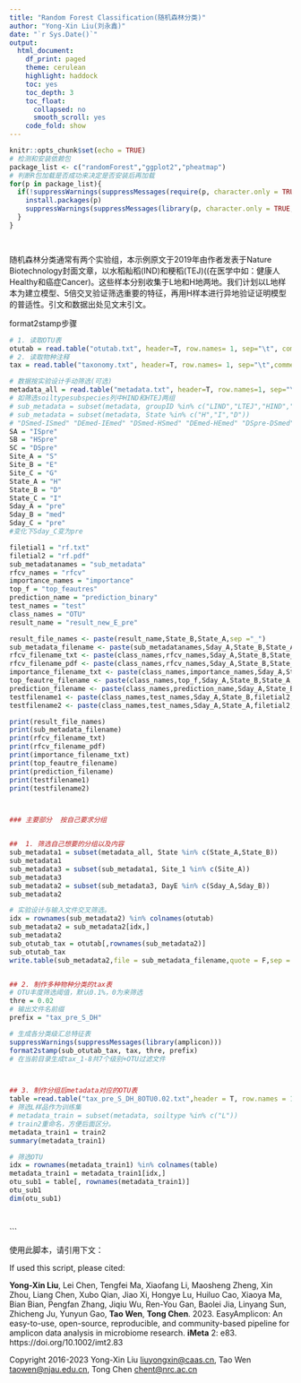 ---
title: "Random Forest Classification(随机森林分类)"
author: "Yong-Xin Liu(刘永鑫)"
date: "`r Sys.Date()`"
output:
  html_document:
    df_print: paged
    theme: cerulean
    highlight: haddock
    toc: yes
    toc_depth: 3
    toc_float:
      collapsed: no
      smooth_scroll: yes
    code_fold: show
---
 
```{r setup, include=T}
knitr::opts_chunk$set(echo = TRUE)
# 检测和安装依赖包
package_list <- c("randomForest","ggplot2","pheatmap")
# 判断R包加载是否成功来决定是否安装后再加载
for(p in package_list){
  if(!suppressWarnings(suppressMessages(require(p, character.only = TRUE, quietly = TRUE, warn.conflicts = FALSE)))){
    install.packages(p)
    suppressWarnings(suppressMessages(library(p, character.only = TRUE, quietly = TRUE, warn.conflicts = FALSE)))
  }
}




```

随机森林分类通常有两个实验组，本示例原文于2019年由作者发表于Nature Biotechnology封面文章，以水稻籼稻(IND)和粳稻(TEJ)((在医学中如：健康人Healthy和癌症Cancer)。这些样本分别收集于L地和H地两地。我们计划以L地样本为建立模型、5倍交叉验证筛选重要的特征，再用H样本进行异地验证证明模型的普适性。引文和数据出处见文末引文。


format2stamp步骤

```{r}
# 1. 读取OTU表
otutab = read.table("otutab.txt", header=T, row.names= 1, sep="\t", comment.char = "", stringsAsFactors = F)
# 2. 读取物种注释
tax = read.table("taxonomy.txt", header=T, row.names= 1, sep="\t",comment.char = "", stringsAsFactors = F) 

# 数据按实验设计手动筛选(可选)
metadata_all = read.table("metadata.txt", header=T, row.names=1, sep="\t") 
# 如筛选soiltypesubspecies列中HIND和HTEJ两组
# sub_metadata = subset(metadata, groupID %in% c("LIND","LTEJ","HIND","HTEJ"))
# sub_metadata = subset(metadata, State %in% c("H","I","D"))
# "DSmed-ISmed" "DEmed-IEmed" "DSmed-HSmed" "DEmed-HEmed" "DSpre-DSmed" "DGpre-DEmed" "DSmed-DSpost" "DEmed-DEpost" "DSpre-DSpost" "DGpre-DEpost" "HSpre-HSmed" "HSmed-HSpost" "HGpre-HEmed" "HEmed-HEpost"
SA = "ISpre"
SB = "HSpre"
SC = "DSpre"
Site_A = "S"
Site_B = "E"
Site_C = "G"
State_A = "H"
State_B = "D"
State_C = "I"
Sday_A = "pre"
Sday_B = "med"
Sday_C = "pre"
#变化下Sday_C变为pre

filetial1 = "rf.txt"
filetial2 = "rf.pdf"
sub_metadatanames = "sub_metadata"
rfcv_names = "rfcv"
importance_names = "importance"
top_f = "top_feautres"
prediction_name = "prediction_binary"
test_names = "test"
class_names = "OTU"
result_name = "result_new_E_pre"

result_file_names <- paste(result_name,State_B,State_A,sep ="_")
sub_metadata_filename <- paste(sub_metadatanames,Sday_A,State_B,State_A,filetial1,sep ="_")
rfcv_filename_txt <- paste(class_names,rfcv_names,Sday_A,State_B,State_A,filetial1,sep ="_")
rfcv_filename_pdf <- paste(class_names,rfcv_names,Sday_A,State_B,State_A,filetial2,sep ="_")
importance_filename_txt <- paste(class_names,importance_names,Sday_A,State_B,State_A,filetial1,sep ="_")
top_feautre_filename <- paste(class_names,top_f,Sday_A,State_B,State_A,filetial2,sep ="_")
prediction_filename <- paste(class_names,prediction_name,Sday_A,State_B,State_A,filetial1,sep ="_")
testfilename1 <- paste(class_names,test_names,Sday_A,State_B,filetial2,sep ="_")
testfilename2 <- paste(class_names,test_names,Sday_A,State_A,filetial2,sep ="_")

print(result_file_names)
print(sub_metadata_filename)
print(rfcv_filename_txt)
print(rfcv_filename_pdf)
print(importance_filename_txt)
print(top_feautre_filename)
print(prediction_filename)
print(testfilename1)
print(testfilename2)



### 主要部分  按自己要求分组


##  1. 筛选自己想要的分组以及内容
sub_metadata1 = subset(metadata_all, State %in% c(State_A,State_B))
sub_metadata1
sub_metadata3 = subset(sub_metadata1, Site_1 %in% c(Site_A))
sub_metadata3
sub_metadata2 = subset(sub_metadata3, DayE %in% c(Sday_A,Sday_B))
sub_metadata2

# 实验设计与输入文件交叉筛选。
idx = rownames(sub_metadata2) %in% colnames(otutab)
sub_metadata2 = sub_metadata2[idx,]
sub_metadata2
sub_otutab_tax = otutab[,rownames(sub_metadata2)]
sub_otutab_tax
write.table(sub_metadata2,file = sub_metadata_filename,quote = F,sep = '\t', row.names = T, col.names = T)


## 2. 制作多种物种分类的tax表
# OTU丰度筛选阈值，默认0.1%，0为来筛选
thre = 0.02
# 输出文件名前缀
prefix = "tax_pre_S_DH"

# 生成各分类级汇总特征表
suppressWarnings(suppressMessages(library(amplicon)))
format2stamp(sub_otutab_tax, tax, thre, prefix)
# 在当前目录生成tax_1-8共7个级别+OTU过滤文件



## 3. 制作分组后metadata对应的OTU表
table =read.table("tax_pre_S_DH_8OTU0.02.txt",header = T, row.names = 1)
# 筛选L样品作为训练集
# metadata_train = subset(metadata, soiltype %in% c("L"))
# train2重命名，方便后面区分。
metadata_train1 = train2
summary(metadata_train1)

# 筛选OTU
idx = rownames(metadata_train1) %in% colnames(table)
metadata_train1 = metadata_train1[idx,]
otu_sub1 = table[, rownames(metadata_train1)] 
otu_sub1
dim(otu_sub1)




```













```

使用此脚本，请引用下文：

If used this script, please cited:

**Yong-Xin Liu**, Lei Chen, Tengfei Ma, Xiaofang Li, Maosheng Zheng, Xin Zhou, Liang Chen, Xubo Qian, Jiao Xi, Hongye Lu, Huiluo Cao, Xiaoya Ma, Bian Bian, Pengfan Zhang, Jiqiu Wu, Ren-You Gan, Baolei Jia, Linyang Sun, Zhicheng Ju, Yunyun Gao, **Tao Wen**, **Tong Chen**. 2023. EasyAmplicon: An easy-to-use, open-source, reproducible, and community-based pipeline for amplicon data analysis in microbiome research. **iMeta** 2: e83. https://doi.org/10.1002/imt2.83

Copyright 2016-2023 Yong-Xin Liu <liuyongxin@caas.cn>, Tao Wen <taowen@njau.edu.cn>, Tong Chen <chent@nrc.ac.cn>